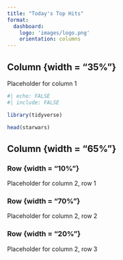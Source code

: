 ```yaml
---
title: "Today's Top Hits"
format: 
  dashboard: 
    logo: 'images/logo.png'
    orientation: columns
---
```

## Column {width = "35%"}

Placeholder for column 1
```r

#| echo: FALSE
#| include: FALSE

library(tidyverse)

```

```r

head(starwars)

```


## Column {width = "65%"}


### Row {width = "10%"}

Placeholder for column 2, row 1

### Row {width = "70%"}

Placeholder for column 2, row 2

### Row {width = "20%"}

Placeholder for column 2, row 3
